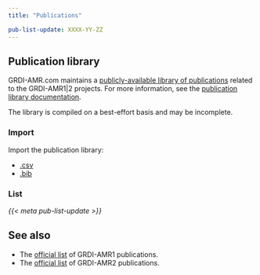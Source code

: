 ```yaml
---
title: "Publications"

pub-list-update: XXXX-YY-ZZ
---
```


## Publication library

GRDI-AMR.com maintains a [publicly-available library of publications](https://www.zotero.org/groups/4425256/grdi-amr/library) related to the GRDI-AMR1|2 projects. For more information, see the [publication library documentation](https://github.com/grdi-amr/publications).

The library is compiled on a best-effort basis and may be incomplete.

### Import

Import the publication library:

- [.csv]()
- [.bib]()

### List

*{{< meta pub-list-update >}}*


## See also

- The [official list](https://grdi.canada.ca/en/projects/antimicrobial-resistance-amr-project) of GRDI-AMR1 publications.
- The [official list](https://grdi.canada.ca/en/projects/antimicrobial-resistance-2-amr2-project) of GRDI-AMR2 publications.
